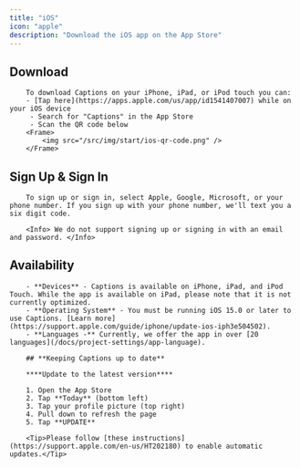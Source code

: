 ```yaml
---
title: "iOS"
icon: "apple"
description: "Download the iOS app on the App Store"
---
```


## **Download**
        To download Captions on your iPhone, iPad, or iPod touch you can:
        - [Tap here](https://apps.apple.com/us/app/id1541407007) while on your iOS device
         - Search for "Captions" in the App Store
         - Scan the QR code below
        <Frame>
            <img src="/src/img/start/ios-qr-code.png" />
        </Frame>

## Sign Up & Sign In
        To sign up or sign in, select Apple, Google, Microsoft, or your phone number. If you sign up with your phone number, we'll text you a six digit code.

        <Info> We do not support signing up or signing in with an email and password. </Info>
## Availability
        
        - **Devices** - Captions is available on iPhone, iPad, and iPod Touch. While the app is available on iPad, please note that it is not currently optimized.
        - **Operating System** - You must be running iOS 15.0 or later to use Captions. [Learn more](https://support.apple.com/guide/iphone/update-ios-iph3e504502).
        - **Languages -** Currently, we offer the app in over [20 languages](/docs/project-settings/app-language).

        ## **Keeping Captions up to date**

        ****Update to the latest version****

        1. Open the App Store
        2. Tap **Today** (bottom left)
        3. Tap your profile picture (top right)
        4. Pull down to refresh the page
        5. Tap **UPDATE**

        <Tip>Please follow [these instructions](https://support.apple.com/en-us/HT202180) to enable automatic updates.</Tip>